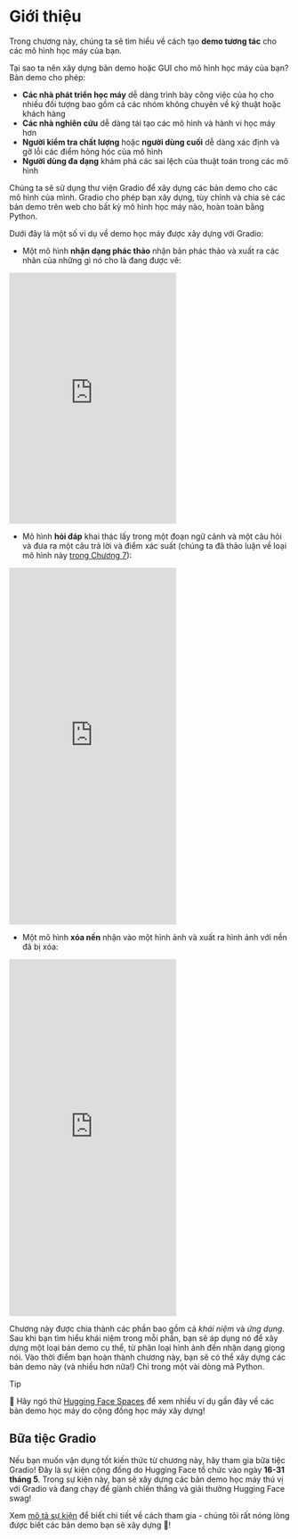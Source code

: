 # Giới thiệu

Trong chương này, chúng ta sẽ tìm hiểu về cách tạo **demo tương tác** cho các mô hình học máy của bạn.

Tại sao ta nên xây dựng bản demo hoặc GUI cho mô hình học máy của bạn? Bản demo cho phép:

- **Các nhà phát triển học máy** dễ dàng trình bày công việc của họ cho nhiều đối tượng bao gồm cả các nhóm không chuyên về kỹ thuật hoặc khách hàng
- **Các nhà nghiên cứu** dễ dàng tái tạo các mô hình và hành vi học máy hơn
- **Người kiểm tra chất lượng** hoặc **người dùng cuối** dễ dàng xác định và gỡ lỗi các điểm hỏng hóc của mô hình
- **Người dùng đa dạng** khám phá các sai lệch của ​​thuật toán trong các mô hình

Chúng ta sẽ sử dụng thư viện Gradio để xây dựng các bản demo cho các mô hình của mình. Gradio cho phép bạn xây dựng, tùy chỉnh và chia sẻ các bản demo trên web cho bất kỳ mô hình học máy nào, hoàn toàn bằng Python.

Dưới đây là một số ví dụ về demo học máy được xây dựng với Gradio:

* Một mô hình **nhận dạng phác thảo** nhận bản phác thảo và xuất ra các nhãn của những gì nó cho là đang được vẽ:

<iframe src="https://course-demos-draw2.hf.space" frameBorder="0" height="450" title="Gradio app" class="container p-0 flex-grow space-iframe" allow="accelerometer; ambient-light-sensor; autoplay; battery; camera; document-domain; encrypted-media; fullscreen; geolocation; gyroscope; layout-animations; legacy-image-formats; magnetometer; microphone; midi; oversized-images; payment; picture-in-picture; publickey-credentials-get; sync-xhr; usb; vr ; wake-lock; xr-spatial-tracking" sandbox="allow-forms allow-modals allow-popups allow-popups-to-escape-sandbox allow-same-origin allow-scripts allow-downloads"></iframe>

* Mô hình **hỏi đáp** khai thác lấy trong một đoạn ngữ cảnh và một câu hỏi và đưa ra một câu trả lời và điểm xác suất (chúng ta đã thảo luận về loại mô hình này [trong Chương 7](/course/chapter7/7)):

<iframe src="https://course-demos-question-answering-simple.hf.space" frameBorder="0" height="640" title="Gradio app" class="container p-0 flex-grow space-iframe" allow="accelerometer; ambient-light-sensor; autoplay; battery; camera; document-domain; encrypted-media; fullscreen; geolocation; gyroscope; layout-animations; legacy-image-formats; magnetometer; microphone; midi; oversized-images; payment; picture-in-picture; publickey-credentials-get; sync-xhr; usb; vr ; wake-lock; xr-spatial-tracking" sandbox="allow-forms allow-modals allow-popups allow-popups-to-escape-sandbox allow-same-origin allow-scripts allow-downloads"></iframe>

* Một mô hình **xóa nền** nhận vào một hình ảnh và xuất ra hình ảnh với nền đã bị xóa:

<iframe src="https://course-demos-remove-bg-original.hf.space" frameBorder="0" height="640" title="Gradio app" class="container p-0 flex-grow space-iframe" allow="accelerometer; ambient-light-sensor; autoplay; battery; camera; document-domain; encrypted-media; fullscreen; geolocation; gyroscope; layout-animations; legacy-image-formats; magnetometer; microphone; midi; oversized-images; payment; picture-in-picture; publickey-credentials-get; sync-xhr; usb; vr ; wake-lock; xr-spatial-tracking" sandbox="allow-forms allow-modals allow-popups allow-popups-to-escape-sandbox allow-same-origin allow-scripts allow-downloads"></iframe>

Chương này được chia thành các phần bao gồm cả _khái niệm_ và _ứng dụng_. Sau khi bạn tìm hiểu khái niệm trong mỗi phần, bạn sẽ áp dụng nó để xây dựng một loại bản demo cụ thể, từ phân loại hình ảnh đến nhận dạng giọng nói. Vào thời điểm bạn hoàn thành chương này, bạn sẽ có thể xây dựng các bản demo này (và nhiều hơn nữa!) Chỉ trong một vài dòng mã Python.

> [!TIP]
> 👀 Hãy ngó thử <a href="https://huggingface.co/spaces" target="_blank">Hugging Face Spaces</a> để xem nhiều ví dụ gần đây về các bản demo học máy do cộng đồng học máy xây dựng!

## Bữa tiệc Gradio

Nếu bạn muốn vận dụng tốt kiến thức từ chương này, hãy tham gia bữa tiệc Gradio! Đây là sự kiện cộng đồng do Hugging Face tổ chức vào ngày **16-31 tháng 5**. Trong sự kiện này, bạn sẽ xây dựng các bản demo học máy thú vị với Gradio và đang chạy để giành chiến thắng và giải thưởng Hugging Face swag!

Xem [mô tả sự kiện](https://github.com/AK391/community-events/blob/main/gradio-blocks/README.md) để biết chi tiết về cách tham gia - chúng tôi rất nóng lòng được biết các bản demo bạn sẽ xây dựng 🤗!
